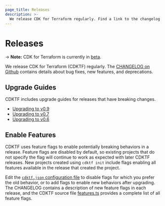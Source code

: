 ```yaml
---
page_title: Releases
description: >-
  We release CDK for Terraform regularly. Find a link to the changelog and upgrade guides. Use feature flags to enable new behaviors.
---
```


# Releases

-> **Note:** CDK for Terraform is currently in [beta](#project-maturity-and-production-readiness).

We release CDK for Terraform (CDKTF) regularly. The [CHANGELOG on Github](https://github.com/hashicorp/terraform-cdk/blob/main/CHANGELOG.md) contains details about bug fixes, new features, and deprecations.

## Upgrade Guides

CDKTF includes upgrade guides for releases that have breaking changes.

- [Upgrading to v0.9](/cdktf/release/upgrade-guide-v0-9)
- [Upgrading to v0.7](/cdktf/release/upgrade-guide-v0-7)
- [Upgrading to v0.6](/cdktf/release/upgrade-guide-v0-6)

## Enable Features

CDKTF uses feature flags to enable potentially breaking behaviors in a release. Feature flags are disabled by default, so existing projects that do not specify the flag will continue to work as expected with later CDKTF releases. New projects created using `cdktf init` include flags enabling all features available in the release that created the project.

Edit the [`cdktf.json` configuration file](/cdktf/create-and-deploy/configuration-file#enable-features) to disable flags for which you prefer the old behavior, or to add flags to enable new behaviors after upgrading. The CHANGELOG contains a description of new feature flags in each release, and the CDKTF source file [features.ts](https://github.com/hashicorp/terraform-cdk/blob/main/packages/cdktf/lib/features.ts) provides a complete list of all feature flags.
